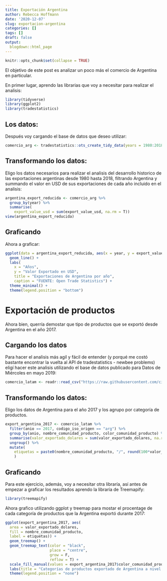 ```yaml
---
title: Exportación Argentina
author: Rebecca Hoffmann
date: '2020-12-07'
slug: exportacion-argentina
categories: []
tags: []
draft: false
output:
  blogdown::html_page
---
```


```r
knitr::opts_chunk$set(collapse = TRUE)
```

El objetivo de este post es analizar un poco más el comercio de Argentina en particular. 

En primer lugar, aprendo las librarias que voy a necesitar para realizar el analisis:

```r
library(tidyverse)
library(ggplot2)
library(tradestatistics)
```

## Los datos:
Después voy cargando el base de datos que deseo utilizar:
```r
comercio_arg <- tradestatistics::ots_create_tidy_data(years = 1980:2018, reporters = "arg") 
```

## Transformando los datos:
Eligo los datos necesarios para realizar el analisis del desarrollo historico de las exportaciones argentinas desde 1980 hasta 2018, filtrando Argentina y summando el valor en USD de sus exportaciones de cada año incluido en el analisis:

```r
argentina_export_reducida <- comercio_arg %>%
  group_by(year) %>%
  summarise(
    export_value_usd = sum(export_value_usd, na.rm = T))
view(argentina_export_reducida)
```
## Graficando
Ahora a graficar: 
```r
ggplot(data = argentina_export_reducida, aes(x = year, y = export_value_usd)) +
  geom_line() +
  labs(
    x = "Años",
    y = "Valor Exportado en USD",
    title = "Exportaciones de Argentina por año",
    caption = "FUENTE: Open Trade Statistics") +
  theme_minimal() +
  theme(legend.position = "bottom")
```

# Exportación de productos
Ahora bien, querría demostar que tipo de productos que se exportó desde Argentina en el año 2017.

## Cargando los datos
Para hacer el analisis más agil y fácil de entender (y porqué me costó bastante encontrar la vuelta al API de tradestatistics - newbee problems) eligí hacer este analisis utilizando el base de datos publicado para Datos de Miércoles en mayo 2019:

```r
comercio_latam <- readr::read_csv("https://raw.githubusercontent.com/cienciadedatos/datos-de-miercoles/master/datos/2019/2019-05-01/comercio_hispanoamerica_mundo_agregado.csv") 
```

## Transformando los datos:
Eligo los datos de Argentina para el año 2017 y los agrupo por categoría de productos. 
```r
export_argentina_2017 <- comercio_latam %>%
  filter(anio == 2017, codigo_iso_origen == "arg") %>%
  group_by(anio, nombre_comunidad_producto, color_comunidad_producto) %>%
  summarise(valor_exportado_dolares = sum(valor_exportado_dolares, na.rm = T)) %>%
  ungroup() %>%
  mutate(
    etiquetas = paste0(nombre_comunidad_producto, "/", round(100*valor_exportado_dolares/sum(valor_exportado_dolares), 2), "%")
    )
```

## Graficando
Para este ejercicio, además,  voy a necesitar otra libraría, así antes de empezar a graficar los resultados aprendo la libraría de Treemapify:

```r
library(treemapify)
```

Ahora grafico utilizando ggplot y treemap para mostar el procentage de cada categoría de productos que la Argentina exportó durante 2017:
```r
ggplot(export_argentina_2017, aes(
  area = valor_exportado_dolares, 
  fill = nombre_comunidad_producto,
  label = etiquetas)) +
  geom_treemap() +
  geom_treemap_text(color = "black",
                    place = "centre",
                    grow = F,
                    reflow = T) +
  scale_fill_manual(values = export_argentina_2017$color_comunidad_producto) +
  labs(title = "Categorías de productos exportado de Argentina a nivel Mundial (2017)") +
  theme(legend.position = "none")
```
